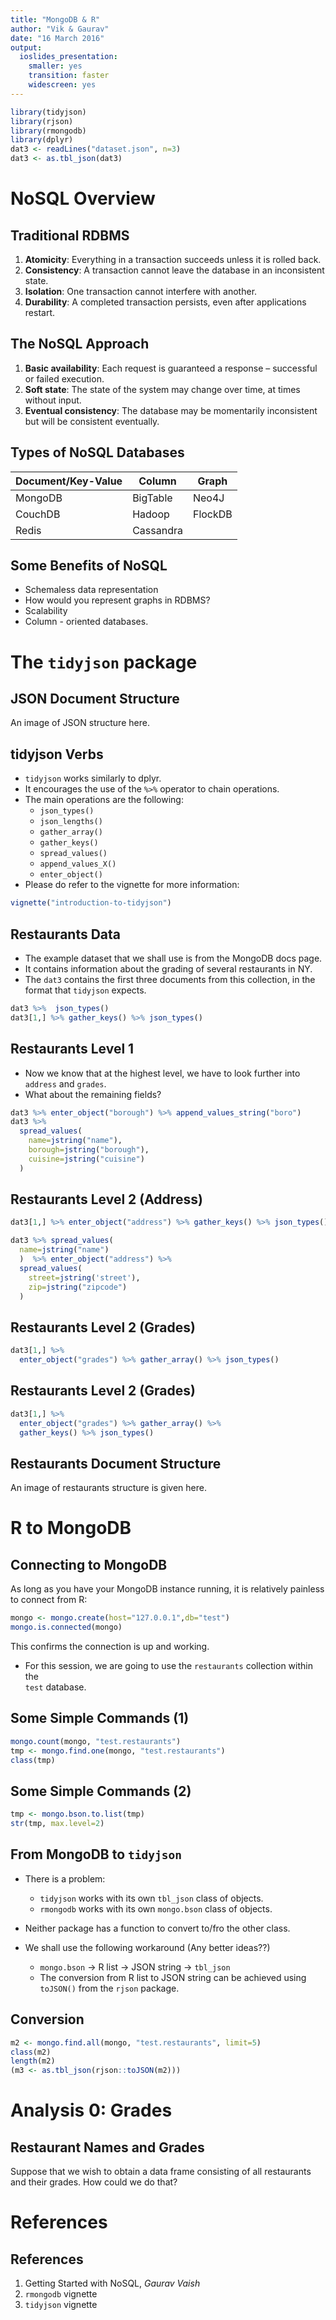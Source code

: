 ```yaml
---
title: "MongoDB & R"
author: "Vik & Gaurav"
date: "16 March 2016"
output: 
  ioslides_presentation: 
    smaller: yes
    transition: faster
    widescreen: yes
---
```


```r
library(tidyjson)
library(rjson)
library(rmongodb)
library(dplyr)
dat3 <- readLines("dataset.json", n=3)
dat3 <- as.tbl_json(dat3)
```

# NoSQL Overview

## Traditional RDBMS

1. **Atomicity**: Everything in a transaction succeeds unless it is rolled
back.
2. **Consistency**: A transaction cannot leave the database in an 
inconsistent state.
3. **Isolation**: One transaction cannot interfere with another.
4. **Durability**: A completed transaction persists, even after applications
restart.

## The NoSQL Approach

1. **Basic availability**: Each request is guaranteed a response -- 
successful or failed execution.
2. **Soft state**: The state of the system may change over time, at times 
without input.
3. **Eventual consistency**: The database may be momentarily inconsistent 
but will be consistent eventually.

## Types of NoSQL Databases

| Document/Key-Value | Column    | Graph
|--------------------|-----------|------
| MongoDB            | BigTable  | Neo4J
| CouchDB            | Hadoop    | FlockDB
| Redis              | Cassandra | 


## Some Benefits of NoSQL

- Schemaless data representation
- How would you represent graphs in RDBMS?
- Scalability
- Column - oriented databases.

# The `tidyjson` package

## JSON Document Structure

An image of JSON structure here.

## tidyjson Verbs

- `tidyjson` works similarly to dplyr.
- It encourages the use of the `%>%` operator to chain operations.
- The main operations are the following:
    - `json_types()`
    - `json_lengths()`
    - `gather_array()`
    - `gather_keys()`
    - `spread_values()`
    - `append_values_X()`
    - `enter_object()`
- Please do refer to the vignette for more information:
```r
vignette("introduction-to-tidyjson")
```
    
## Restaurants Data

* The example dataset that we shall use is from the MongoDB docs page. 
* It contains information about the grading of several restaurants in NY.
* The `dat3` contains the first three documents from this collection, in the format that `tidyjson` expects.

```r
dat3 %>%  json_types()
dat3[1,] %>% gather_keys() %>% json_types()
```

## Restaurants Level 1

- Now we know that at the highest level, we have to look further into `address`
and `grades`.
- What about the remaining fields?

```r
dat3 %>% enter_object("borough") %>% append_values_string("boro")
dat3 %>%  
  spread_values(
    name=jstring("name"),
    borough=jstring("borough"),
    cuisine=jstring("cuisine")
  ) 
```

## Restaurants Level 2 (Address)

```r
dat3[1,] %>% enter_object("address") %>% gather_keys() %>% json_types()
```

```r
dat3 %>% spread_values( 
  name=jstring("name") 
  )  %>% enter_object("address") %>% 
  spread_values(
    street=jstring('street'),
    zip=jstring("zipcode")
  )
```

## Restaurants Level 2 (Grades)

```r
dat3[1,] %>% 
  enter_object("grades") %>% gather_array() %>% json_types()
```

## Restaurants Level 2 (Grades)

```r
dat3[1,] %>% 
  enter_object("grades") %>% gather_array() %>% 
  gather_keys() %>% json_types()
```


## Restaurants Document Structure

An image of restaurants structure is given here. 

    
# R to MongoDB

## Connecting to MongoDB

As long as you have your MongoDB instance running, it is relatively 
painless to connect from R:

```r
mongo <- mongo.create(host="127.0.0.1",db="test")
mongo.is.connected(mongo)
```

This confirms the connection is up and working.

- For this session, we are going to use the `restaurants` collection within the  
`test` database.

## Some Simple Commands (1)

```r
mongo.count(mongo, "test.restaurants")
tmp <- mongo.find.one(mongo, "test.restaurants")
class(tmp)
```

## Some Simple Commands (2)

```r
tmp <- mongo.bson.to.list(tmp)
str(tmp, max.level=2)
```

## From MongoDB to `tidyjson`

* There is a problem:
    - `tidyjson` works with its own `tbl_json` class of objects.
    - `rmongodb` works with its own `mongo.bson` class of objects.
    
* Neither package has a function to convert to/fro the other class.

* We shall use the following workaround (Any better ideas??)
    - `mongo.bson` -> R list -> JSON string -> `tbl_json`
    - The conversion from R list to JSON string can be achieved using `toJSON()` 
    from the `rjson` package.
    
## Conversion

```r
m2 <- mongo.find.all(mongo, "test.restaurants", limit=5)
class(m2)
length(m2)
(m3 <- as.tbl_json(rjson::toJSON(m2)))
```
    
    
# Analysis 0: Grades

## Restaurant Names and Grades

Suppose that we wish to obtain a data frame consisting of all restaurants 
and their grades. How could we do that?

    
# References

## References

1. Getting Started with NoSQL, *Gaurav Vaish*
2. `rmongodb` vignette
3. `tidyjson` vignette
  

    